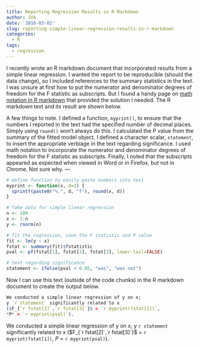 ```yaml
---
title: Reporting Regression Results in R Markdown
author: JVA
date: '2016-03-02'
slug: reporting-simple-linear-regression-results-in-r-markdown
categories:
  - R
tags:
  - regression
---
```


I recently wrote an R markdown document that incorporated results from a simple linear regression. I wanted the report to be reproducible (should the data change), so I included references to the summary statistics in the text. I was unsure at first how to put the numerator and denominator degrees of freedom for the F statistic as subscripts. But I found a handy page on [math notation in R markdown](https://rstudio-pubs-static.s3.amazonaws.com/18858_0c289c260a574ea08c0f10b944abc883.html) that provided the solution I needed. The R markdown text and its result are shown below.  

A few things to note.
I defined a function, `myprint()`, to ensure that the numbers I reported in the text had the specified number of decimal places. Simply using `round()` won't always do this.
I calculated the P value from the summary of the fitted model object.
I defined a character scalar, `statement`, to insert the appropriate verbiage in the text regarding significance.
I used math notation to incorporate the numerator and denominator degrees of freedom for the F statistic as subscripts.
Finally, I noted that the subscripts appeared as expected when viewed in Word or in Firefox, but not in Chrome. Not sure why.
---

```r
# define function to easily paste numbers into text
myprint <- function(x, d=2) {
  sprintf(paste0("%.", d, "f"), round(x, d))
}

# fake data for simple linear regression
n <- 100
x <- 1:n
y <- rnorm(n)

# fit the regression, save the F statistic and P value
fit <- lm(y ~ x)
fstat <- summary(fit)$fstatistic
pval <- pf(fstat[1], fstat[2], fstat[3], lower.tail=FALSE)

# text regarding significance
statement <- ifelse(pval < 0.05, "was", "was not")
```

Now I can use this text (outside of the code chunks) in the R markdown document to create the output below.

```r
We conducted a simple linear regression of y on x; 
y `r statement` significantly related to x 
($F_{`r fstat[2]`,`r fstat[3]`}$ = `r myprint(fstat[1])`, 
*P* = `r myprint(pval)`).
```

We conducted a simple linear regression of y on x; 
y `r statement` significantly related to x 
($F_{`r fstat[2]`,`r fstat[3]`}$ = `r myprint(fstat[1])`, 
*P* = `r myprint(pval)`).
